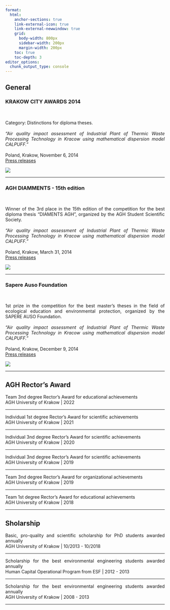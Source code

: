 ```yaml
---
format: 
  html:
    anchor-sections: true
    link-external-icon: true
    link-external-newwindow: true
    grid: 
      body-width: 800px
      sidebar-width: 200px
      margin-width: 200px
    toc: true
    toc-depth: 3
editor_options: 
  chunk_output_type: console
---
```


<div style="text-align: justify">


## General

::: {layout="[ 60, 40]"}
<div>

### **KRAKOW CITY AWARDS 2014** 
\

Category: Distinctions for diploma theses.
\
\
*"Air quality impact assessment of Industrial Plant of Thermic Waste Processing Technology in Kracow using mathematical dispersion model CALPUFF."* 
\
\
Poland, Krakow, November 6, 2014\
[Press releases](https://www.bip.krakow.pl/?dok_id=65076)


</div>

<div>

![](image/nagroda_krakow.jpg){fig-align="center"}

</div>
:::

***

::: {layout="[ 60, 40]"}
<div>

### **AGH DIAMMENTS - 15th edition** 
\

Winner of the 3rd place in the 15th edition of the competition for the best diploma thesis "DIAMENTS AGH", organized by the AGH Student Scientific Society.
\
\
*"Air quality impact assessment of Industrial Plant of Thermic Waste Processing Technology in Kracow using mathematical dispersion model CALPUFF."* 
\
\
Poland, Krakow, March 31, 2014\
[Press releases](http://www.agh.edu.pl/info/article/diamenty-agh-laureaci-xv-edycji-konkursu/)


</div>

<div>

![](image/daimenty_agh.jpg){fig-align="center"}

</div>
:::

***

::: {layout="[ 60, 40]"}
<div>

### **Sapere Auso Foundation** 
\

1st prize in the competition for the best master's theses in the field of ecological education and environmental protection, organized by the SAPERE AUSO Foundation.
\
\
*"Air quality impact assessment of Industrial Plant of Thermic Waste Processing Technology in Kracow using mathematical dispersion model CALPUFF."* 
\
\
Poland, Krakow, December 9, 2014\
[Press releases](http://www.agh.edu.pl/osiagniecia/info/article/nagroda-fundacji-sapere-auso-za-najlepsza-prace-magisterska-z-zakresu-ochrony-srodowiska/)


</div>

<div>

![](image/sapere_auso.png){fig-align="center"}

</div>
:::

***

## AGH Rector's Award

Team 3nd degree Rector's Award for educational achievements
\
AGH University of Krakow\ |  2022 
\

***
Individual 1st degree Rector's Award for scientific achievements
\
AGH University of Krakow | 2021
\

***
Individual 3nd degree Rector's Award for scientific achievements
\
AGH University of Krakow | 2020 
\

***
Individual 3nd degree Rector's Award for scientific achievements 
\
AGH University of Krakow | 2019
\

***
Team 3nd degree Rector's Award for organizational achievements 
\
AGH University of Krakow | 2019
\

***
Team 1st degree Rector's Award for educational achievements
\
AGH University of Krakow | 2018
\

***

## Sholarship


Basic, pro-quality and scientific scholarship for PhD students awarded annually 
\
AGH University of Krakow | 10/2013 - 10/2018
\

***

Scholarship for the best environmental engineering students awarded annually 
\
Human Capital Operational Program from ESF | 2012 - 2013
\

***

Scholarship for the best environmental engineering students awarded annually 
\
AGH University of Krakow | 2008 - 2013
\

***